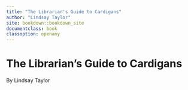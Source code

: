 ```yaml
---
title: "The Librarian's Guide to Cardigans"
author: "Lindsay Taylor"
site: bookdown::bookdown_site
documentclass: book
classoption: openany
---
```


# The Librarian's Guide to Cardigans

By Lindsay Taylor
